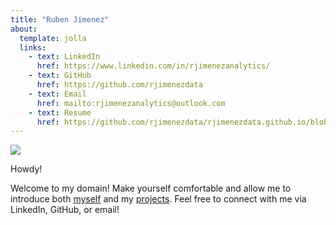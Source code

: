 ```yaml
---
title: "Ruben Jimenez"
about:
  template: jolla
  links:
    - text: LinkedIn
      href: https://www.linkedin.com/in/rjimenezanalytics/
    - text: GitHub
      href: https://github.com/rjimenezdata
    - text: Email
      href: mailto:rjimenezanalytics@outlook.com
    - text: Resume
      href: https://github.com/rjimenezdata/rjimenezdata.github.io/blob/2b2efb7e5a7f3157e9c703e006e9c2cdaff512a7/Spring23Resume.pdf
---
```


![]("https://github.com/rjimenezdata/rjimenezdata.github.io/blob/5d8bb0d235f26fe9723b24eeecea45152ddba30b/headshot.jpeg")

Howdy!

Welcome to my domain! Make yourself comfortable and allow me to introduce both [myself](about.qmd) and my [projects](projects.qmd). Feel free to connect with me via LinkedIn, GitHub, or email!